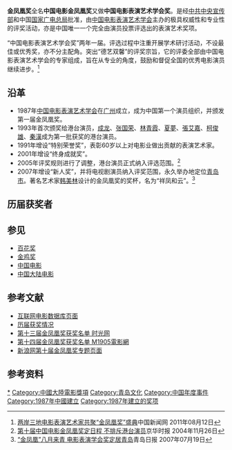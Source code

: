 {{Infobox award
| name           = 中国电影金凤凰奖
| current_awards = 2019年中国电影金凤凰奖
| image       =  
| imagesize   = 
| caption     = 
| description = 
| presenter   = [[中国电影表演艺术学会|中国电影表演艺术学会]]
| country     = {{CHN}}
| year        = 1987年
| website     = 
}}
'''金凤凰奖'''全名'''中国电影金凤凰奖'''又做'''中国电影表演艺术学会奖'''。是经[[中共中央宣传部|中共中央宣传部]]和中国[[国家广电总局|国家广电总局]]批准，由[[中国电影表演艺术学会|中国电影表演艺术学会]]主办的极具权威性和专业性的评奖活动，亦是中国唯一一个完全由演员投票评选出的表演艺术奖项。

“中国电影表演艺术学会奖”两年一届。评选过程中注重开展学术研讨活动，不设最佳或优秀奖，亦不分主配角。突出“德艺双馨”的评奖宗旨，它的评委全部由中国电影表演艺术学会的专家组成，旨在从专业的角度，鼓励和督促全国的优秀电影演员继续进步。<ref>[http://www.chinanews.com/yl/2011/08-12/3252233.shtml 两岸三地电影表演艺术家共聚“金凤凰奖”盛典]中国新闻网 2011年08月12日</ref>

==沿革==
*1987年[[中国电影表演艺术学会|中国电影表演艺术学会]]在[[广州|广州]]成立，成为中国第一个演员组织，并颁发第一届金凤凰奖。
*1993年首次颁奖给港台演员，[[成龙|成龙]]、[[张国荣|张国荣]]、[[林青霞|林青霞]]、[[夏夢|夏夢]]、[[張艾嘉|張艾嘉]]、[[柯俊雄|柯俊雄]]、[[秦漢|秦漢]]成为第一批获奖的港台演员。
*1991年增设“特别荣誉奖”，表彰60岁以上对电影业做出贡献的表演艺术家。
*2001年增设“终身成就奖”。
*2005年评奖规则进行了调整，港台演员正式纳入评选范围。<ref>[http://ent.qq.com/a/20041126/000053.htm 第十届中国电影金凤凰奖定日程 不排斥港台演员]京华时报 2004年11月26日</ref>
*2007年增设“新人奖”，并将电视剧演员纳入评奖范围，永久举办地定位[[青岛市|青岛市]]。著名艺术家[[韩美林|韩美林]]设计的金凤凰奖的奖杯，名为“祥凤和云”。<ref>[http://news.qq.com/a/20070719/001823.htm “金凤凰”八月来青 电影表演学会奖定居青岛]青岛日报 2007年07月19日</ref>

==历届获奖者==
{{中国电影金凤凰奖}}

==参见==
*[[百花奖|百花奖]]
*[[金鸡奖|金鸡奖]]
*[[中国电影|中国电影]]
*[[中国大陆电影|中国大陆电影]]

==参考文献==
*[http://www.imdb.com/event/ev0001591/  互联网电影数据库页面]
*[http://www.1985byxh.com/awards12_xuehui.html 历届获奖情况]
*[http://news.mtime.com/pix/2011/08/12/90496.html 第十三届金凤凰奖获奖名单  时光网] {{Wayback|url=http://news.mtime.com/pix/2011/08/12/90496.html |date=20190701020404 }}
*[http://www.m1905.com/news/20130911/689529_2.shtml 第十四届金凤凰奖获奖名单  M1905電影網] {{Wayback|url=http://www.m1905.com/news/20130911/689529_2.shtml |date=20131021134726 }}
*[http://ent.sina.com.cn/f/phoenix10/ 新浪网第十届金凤凰奖专题页面]

==参考资料==
{{reflist}}

{{中国影视颁奖典礼}}
{{中国电影金凤凰奖|nocat}}

{{Authority control}}
[[Category:金鳳凰獎|*]]
[[Category:中國大陸電影獎項|Category:中國大陸電影獎項]]
[[Category:青岛文化|Category:青岛文化]]
[[Category:中国年度事件|Category:中国年度事件]]
[[Category:1987年中國建立|Category:1987年中國建立]]
[[Category:1987年建立的奖项|Category:1987年建立的奖项]]